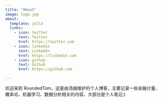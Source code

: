 ```yaml
---
title: "About"
image: logo.jpg
about:
  template: jolla
  links:
    - icon: twitter
      text: Twitter
      href: https://twitter.com
    - icon: linkedin
      text: LinkedIn
      href: https://linkedin.com
    - icon: github
      text: Github
      href: https://github.com

---
```


欢迎来到 RoundedTom，这是由汤姆维护的个人博客，主要记录一些金融计量、概率论、机器学习、数据分析相关的内容，大部分是个人笔记:)
